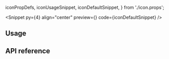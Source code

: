   iconPropDefs,
  iconUsageSnippet,
  iconDefaultSnippet,
} from './icon.props';

<PageTitle
  title="Icon"
  description="Icons are used to represent an action or a state."
/>

<Snippet
  py={4}
  align="center"
  preview={<IconSnippet story="Default" />}
  code={iconDefaultSnippet}
/>

## Usage

<CodeBlock code={iconUsageSnippet} />

## API reference

<PropsTable data={iconPropDefs} />

<Theming component="Icon" />

<ChangelogComponent component="icon" />
